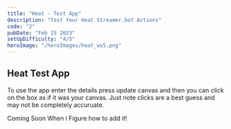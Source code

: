 ```yaml
---
title: "Heat - Test App"
description: "Test Your Heat Streamer.bot Actions"
code: "2"
pubDate: "Feb 15 2023"
setUpDifficulty: "4/5"
heroImage: "/heroImages/heat_ws5.png"
---
```



## Heat Test App

To use the app enter the details press update canvas and then you can click on the box as if it was your canvas. Just note clicks are a best guess and may not be completely accuruate.


Coming Soon When i Figure how to add it!